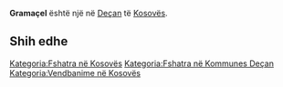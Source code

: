 {{Fshat në 
 | Emri                = Gramaçel
 | EmriAlt                = 
 | NAME_SHORT_FORM=      
 | NAME_GENERIC=      
 | NAME_SORT_NAME_RO=      GRAMACEL
 | FULL_NAME_RO = Gramaçel
 | FULL_NAME_ND_RO=Gramacel
 | SORT_NAME_RG=GRAMACEL
 | FULL_NAME_RG=Gramaçel
 | FULL_NAME_ND_RG=Gramacel
 | SRP_NAME_SHORT_FORM=      
 | SRP_NAME_GENERIC=      
 | SRP_NAME_SORT_NAME_RO=      
 | SRP_FULL_NAME_RO = 
 | SRP_FULL_NAME_ND_RO=
 | SRP_SORT_NAME_RG=
 | SRP_FULL_NAME_RG=
 | SRP_FULL_NAME_ND_RG=
 | Emri (Rasa dhanore) = 
 | Figura              = 
 | Shteti              = Kosovo
 | Komuna              = Deçan
 | Kodi postar         = 
 | Sipërfaqja          = 

 | Popullsia           = 

 | Regj. i popullsisë  = 
 | Dend. e popullsisë  = 
 | Faqja zyrtare       = 
 <!--- Koordinatat ----> 
 | Gjerësia            = 42.482222
 | Gjatësia            = 20.363611
 | Lartësia            = 
}}
'''Gramaçel''' është një [[]] në [[Deçan]] të [[Kosovës]].

<!-- == Gjeografia == -->
<!-- == Historia == -->
<!-- == Demografia == -->
== Shih edhe ==
{{Komuna Deçan}}
{{Kosovo-Administrata-Cung}}

[[Kategoria:Fshatra në Kosovës]]
[[Kategoria:Fshatra në Kommunes Deçan]]
[[Kategoria:Vendbanime në Kosovës]]